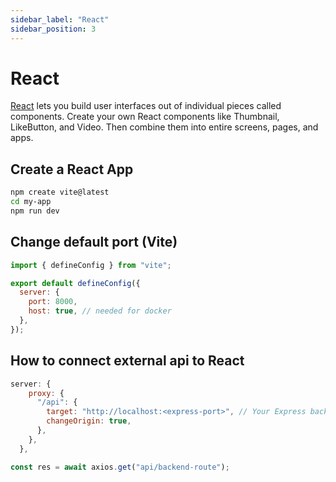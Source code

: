 ```yaml
---
sidebar_label: "React"
sidebar_position: 3
---
```


# React

[React](https://react.dev/) lets you build user interfaces out of individual pieces called components. Create your own React components like Thumbnail, LikeButton, and Video. Then combine them into entire screens, pages, and apps.

## Create a React App

```bash
npm create vite@latest
cd my-app
npm run dev
```

## Change default port (Vite)

```js title="vite.config.js"
import { defineConfig } from "vite";

export default defineConfig({
  server: {
    port: 8000,
    host: true, // needed for docker
  },
});
```

## How to connect external api to React

```js title="vite.config.js"
server: {
    proxy: {
      "/api": {
        target: "http://localhost:<express-port>", // Your Express backend URL
        changeOrigin: true,
      },
    },
  },
```

```js title="App.js"
const res = await axios.get("api/backend-route");
```
